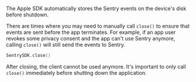 The Apple SDK automatically stores the Sentry events on the device's disk before shutdown.

There are times where you may need to manually call `close()` to ensure that events are sent before the app terminates. For example, if an app user revokes some privacy consent and the app can't use Sentry anymore, calling `close()` will still send the events to Sentry.

```swift
SentrySDK.close()
```

After closing, the client cannot be used anymore. It's important to only call
`close()` immediately before shutting down the application.
